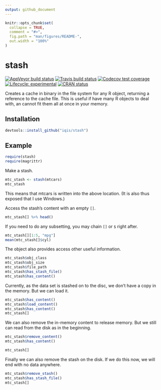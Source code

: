 ```yaml
---
output: github_document
---
```


<!-- README.md is generated from README.Rmd. Please edit that file -->

```r
knitr::opts_chunk$set(
  collapse = TRUE,
  comment = "#>",
  fig.path = "man/figures/README-",
  out.width = "100%"
)
```
# stash

<!-- badges: start -->
[![AppVeyor build status](https://ci.appveyor.com/api/projects/status/github/iqis/stash?branch=master&svg=true)](https://ci.appveyor.com/project/iqis/stash)
[![Travis build status](https://travis-ci.org/iqis/stash.svg?branch=master)](https://travis-ci.org/iqis/stash)
[![Codecov test coverage](https://codecov.io/gh/iqis/stash/branch/master/graph/badge.svg)](https://codecov.io/gh/iqis/stash?branch=master)
[![Lifecycle: experimental](https://img.shields.io/badge/lifecycle-experimental-orange.svg)](https://www.tidyverse.org/lifecycle/#experimental)
[![CRAN status](https://www.r-pkg.org/badges/version/stash)](https://cran.r-project.org/package=stash)
<!-- badges: end -->

Creates a cache in binary in the file system for any R object, returning a reference to the cache file. This is useful if have many R objects to deal with, an cannot fit them all at once in your memory. 

## Installation

```r
devtools::install_github("iqis/stash")
```


## Example

```r
require(stash)
require(magrittr)
```

Make a stash. 
```r
mtc_stash <- stash(mtcars)
mtc_stash
```

This means that mtcars is written into the above location. (It is also thus exposed that I use Windows.)


Access the stash's content with an empty `[]`.
```r
mtc_stash[] %>% head()
```

If you need to do any subsetting, you may chain `[]` or `$` right after.
```r
mtc_stash[][1:5, "mpg"]
mean(mtc_stash[]$cyl)
```


The object also provides access other useful information.
```r
mtc_stash$obj_class
mtc_stash$obj_size
mtc_stash$file_path
mtc_stash$has_stash_file()
mtc_stash$has_content()
```

Currently, as the data set is stashed on to the disc, we don't have a copy in the memory. But we can load it.
```r
mtc_stash$has_content()
mtc_stash$load_content()
mtc_stash$has_content()
mtc_stash[]
```

We can also remove the in-memory content to release memory. But we still can read from the disk as in the beginning. 
```r
mtc_stash$remove_content()
mtc_stash$has_content()
```

```r
mtc_stash[]
```

Finally we can also remove the stash on the disk. If we do this now, we will end with no data anywhere.
```r
mtc_stash$remove_stash()
mtc_stash$has_stash_file()
mtc_stash[]
```




